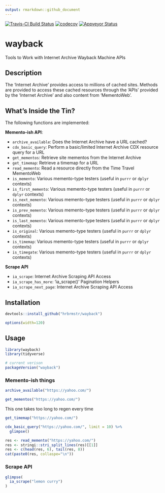 ```yaml
---
output: rmarkdown::github_document
---
```


[![Travis-CI Build Status](https://travis-ci.org/hrbrmstr/wayback.svg?branch=master)](https://travis-ci.org/hrbrmstr/wayback)
[![codecov](https://codecov.io/gh/hrbrmstr/wayback/branch/master/graph/badge.svg)](https://codecov.io/gh/hrbrmstr/wayback)
[![Appveyor Status](https://ci.appveyor.com/api/projects/status/w9rwdf8a16t0amht/branch/master?svg=true)](https://ci.appveyor.com/project/hrbrmstr/wayback/branch/master)

# wayback

Tools to Work with Internet Archive Wayback Machine APIs

## Description

The 'Internet Archive' provides access to millions of cached sites. Methods are provided to access these cached resources through the 'APIs' provided by the 'Internet Archive' and also content from 'MementoWeb'.

## What's Inside the Tin?

The following functions are implemented:

**Memento-ish API**:

- `archive_available`:	Does the Internet Archive have a URL cached?
- `cdx_basic_query`:	Perform a basic/limited Internet Archive CDX resource query for a URL
- `get_mementos`: Retrieve site mementos from the Internet Archive
- `get_timemap`:	Retrieve a timemap for a URL
- `read_memento`:	Read a resource directly from the Time Travel MementoWeb
- `is_memento`: Various memento-type testers (useful in `purrr` or `dplyr` contexts)
- `is_first_memento`: Various memento-type testers (useful in `purrr` or `dplyr` contexts)
- `is_next_memento`: Various memento-type testers (useful in `purrr` or `dplyr` contexts)
- `is_prev_memento`: Various memento-type testers (useful in `purrr` or `dplyr` contexts)
- `is_last_memento`: Various memento-type testers (useful in `purrr` or `dplyr` contexts)
- `is_original`: Various memento-type testers (useful in `purrr` or `dplyr` contexts)
- `is_timemap`: Various memento-type testers (useful in `purrr` or `dplyr` contexts)
- `is_timegate`: Various memento-type testers (useful in `purrr` or `dplyr` contexts)

**Scrape API**

- `ia_scrape`:	Internet Archive Scraping API Access
- `ia_scrape_has_more`:	'ia_scrape()' Pagination Helpers
- `ia_scrape_next_page`:	Internet Archive Scraping API Access

## Installation

```r
devtools::install_github("hrbrmstr/wayback")
```

```r
options(width=120)
```

## Usage

```r
library(wayback)
library(tidyverse)

# current verison
packageVersion("wayback")
```

### Memento-ish things

```r
archive_available("https://yahoo.com/")
```

```r
get_mementos("https://yahoo.com/")
```

This one takes too long to regen every time
```r
get_timemap("https://yahoo.com/")
```

```r
cdx_basic_query("https://yahoo.com/", limit = 10) %>% 
  glimpse()
```

```r
res <- read_memento("https://yahoo.com/")
res <- stringi::stri_split_lines(res)[[1]]
res <- c(head(res, 6), tail(res, 8))
cat(paste0(res, collaspe="\n"))
```

### Scrape API

```r
glimpse(
  ia_scrape("lemon curry")
)
```
